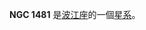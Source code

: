 {{NGCInfoBox|NGCID=NGC 1481|發現者=約翰·弗里德里希·威廉·赫歇爾|發現日期=1835年11月13日|其他編號=ESO 549-32,MCG -3-10-53 NPM1G -20.0146|曆元=J2000.0|赤經=3時54分28.9秒
|赤緯=-20°25'36"|星座=波江座|星體=星系|星等=13.8|表面亮度=13.5|藍等=14.8}}

'''NGC 1481''' 是[[波江座|波江座]]的一個[[星系|星系]]。

{{NGCReference|1481}}
{{Catalogs|NGC=1481}}